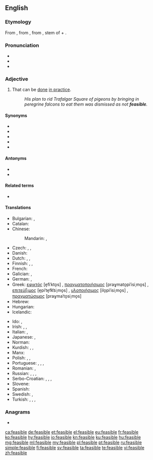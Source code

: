 ==English==

===Etymology===
From {{etyl|xno|en}} {{m|fro|fesable}}, from {{etyl|fro|en}} {{m|fro|faisable||doable}}, from ''{{lang|fro|fais-}}'', stem of {{m|fro|faire||to do}} + {{m|fro|-able}}.

===Pronunciation===
* {{IPA|/ˈfiːzəbəl/|lang=en}}
* {{audio|en-us-feasible.ogg|Audio (US)|lang=en}}
* {{rhymes|iːzəbəl|lang=en}}

===Adjective===
{{en-adj}}

# That can be [[do]]ne [[in practice]].
#: ''His plan to rid Trafalgar Square of pigeons by bringing in peregrine falcons to eat them was dismissed as not '''feasible'''.''

====Synonyms====
* {{l|en|achievable}}
* {{l|en|doable}}
* {{l|en|possible}}
* {{l|en|practicable}}
* {{l|en|workable}}

====Antonyms====
* {{l|en|infeasible}}
* {{l|en|unfeasible}}

====Related terms====
* {{l|en|feasibility}}

====Translations====
{{trans-top|that can be done in practice}}
* Bulgarian: {{t+|bg|изпълним|tr=izpǎlním|sc=Cyrl}}, {{t+|bg|осъществим|tr=osǎštestvím|sc=Cyrl}}
* Catalan: {{t+|ca|factible}}
* Chinese:
*: Mandarin: {{t+|cmn|可行|alt=可行的|sc=Hani|tr=kěxíng de}}, {{t|cmn|可做|tr=kězuò de|alt=可做的|sc=Hani}}
* Czech: {{t|cs|uskutečnitelný|m}}, {{t|cs|proveditelný|m}}, {{t+|cs|možný|m}}
* Danish: {{t+|da|mulig}}
* Dutch: {{t+|nl|mogelijk}}, {{t+|nl|haalbaar}}, {{t|nl|doenlijk}}
* Finnish: {{t+|fi|toteuttamiskelpoinen}}, {{t|fi|tehtävissä}}, {{t+|fi|mahdollinen}}
* French: {{t+|fr|faisable}}
* Galician: {{t+|gl|factible}}, {{t+|gl|factíbel}}
* German: {{t|de|durchführbar}}, {{t+|de|machbar}}
* Greek: [[εφικτός]] [e̞fiˈkto̞s] {{g|m}}, [[πραγματοποιήσιμος]] [praɣmato̞piˈisiˌmo̞s] {{g|m}}, [[επιτεύξιμος]] [e̞piˈte̞fk͡siˌmo̞s] {{g|m}}, [[υλοποιήσιμος]] [ilo̞piˈisiˌmo̞s] {{g|m}}, [[πραγματώσιμος]] [praɣmaˈto̞siˌmo̞s] {{g|m}}
* Hebrew: {{t|he|בר ביצוע|tr=bar bitzua}}
* Hungarian: {{t+|hu|megvalósítható}}
* Icelandic: {{t|is|mögulegt}}
{{trans-mid}}
* Ido: {{t+|io|facebla}}, {{t+|io|exekutebla}}
* Irish: {{t|ga|féideartha}}, {{t|ga|indéanta}}, {{t|ga|sodhéanta}}
* Italian: {{t+|it|fattibile}}, {{t+|it|realizzabile}}
* Japanese: {{t+|ja|実行|tr=じっこうできる, jikkō dekiru|alt=実行できる|sc=Jpan}}, {{t|ja|実現可能|tr=じつげんかのうな, jitsugen kanō na|alt=実現可能な|sc=Jpan}}
* Norman: {{t|nrf|faîthabl'ye|m|f}}
* Kurdish: {{t+|ku|gengaz}}, {{t+|ku|mimkin}}, {{t+|ku|pêkan}}
* Manx: {{t|gv|yn-jannoo}}
* Polish: {{t+|pl|możliwy}}, {{t+|pl|osiągalny}}, {{t+|pl|wykonalny}}
* Portuguese: {{t+|pt|possível}}, {{t+|pt|factível}}, {{t+|pt|viável}}, {{t|pt|fazível}}
* Romanian: {{t+|ro|fezabil}}, {{t|ro|facibil|m|n}}
* Russian: {{t+|ru|возмо́жный}}, {{t+|ru|выполни́мый}}, {{t+|ru|исполни́мый}}, {{t+|ru|осуществи́мый}}
* Serbo-Croatian: {{t+|sh|izvodljivo}}, {{t+|sh|praktično}}, {{t+|sh|primjenljivo}}, {{t+|sh|izvediv}}
* Slovene: {{t|sl|izvedljivo}}
* Spanish: {{t+|es|factible}}
* Swedish: {{t+|sv|genomförbar}}, {{t+|sv|möjlig}}
* Turkish: {{t+|tr|kılgın}}, {{t+|tr|mümkün}}, {{t+|tr|olası}}, {{t|tr|yapılabilir}}
{{trans-bottom}}

===Anagrams===
* {{l|en|labefies}}

[[ca:feasible]]
[[de:feasible]]
[[et:feasible]]
[[el:feasible]]
[[eu:feasible]]
[[fr:feasible]]
[[ko:feasible]]
[[hy:feasible]]
[[io:feasible]]
[[kn:feasible]]
[[ku:feasible]]
[[hu:feasible]]
[[mg:feasible]]
[[ml:feasible]]
[[my:feasible]]
[[pl:feasible]]
[[pt:feasible]]
[[ru:feasible]]
[[simple:feasible]]
[[fi:feasible]]
[[sv:feasible]]
[[ta:feasible]]
[[te:feasible]]
[[vi:feasible]]
[[zh:feasible]]